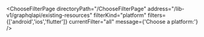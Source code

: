 


<ChooseFilterPage
    directoryPath="/ChooseFilterPage"
    address="/lib-v1/graphqlapi/existing-resources"
    filterKind="platform"
    filters={['android','ios','flutter']}
    currentFilter="all"
    message={'Choose a platform:'}
/>
